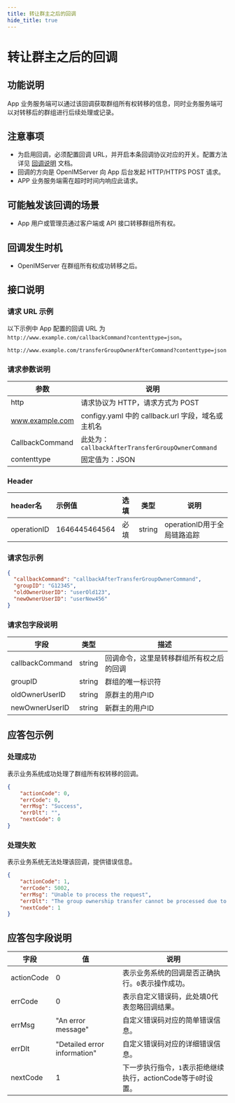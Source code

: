 ```yaml
---
title: 转让群主之后的回调
hide_title: true
---
```


# 转让群主之后的回调

## 功能说明
App 业务服务端可以通过该回调获取群组所有权转移的信息，同时业务服务端可以对转移后的群组进行后续处理或记录。

## 注意事项
- 为启用回调，必须配置回调 URL，并开启本条回调协议对应的开关。配置方法详见 [回调说明](../introduction) 文档。
- 回调的方向是 OpenIMServer 向 App 后台发起 HTTP/HTTPS POST 请求。
- APP 业务服务端需在超时时间内响应此请求。

## 可能触发该回调的场景
- App 用户或管理员通过客户端或 API 接口转移群组所有权。

## 回调发生时机
- OpenIMServer 在群组所有权成功转移之后。

## 接口说明

### 请求 URL 示例
以下示例中 App 配置的回调 URL 为 `http://www.example.com/callbackCommand?contenttype=json`。
```plaintext
http://www.example.com/transferGroupOwnerAfterCommand?contenttype=json
```

### 请求参数说明

| 参数            | 说明                                              |
| --------------- | ------------------------------------------------- |
| http            | 请求协议为 HTTP，请求方式为 POST                  |
| www.example.com | configy.yaml 中的 callback.url 字段，域名或主机名 |
| CallbackCommand | 此处为：`callbackAfterTransferGroupOwnerCommand`  |
| contenttype     | 固定值为：JSON                                    |

### Header
| header名     | 示例值           | 选填  | 类型     | 说明                  |
|:------------|:--------------|:----|--------|---------------------|
| operationID | 1646445464564 | 必填  | string | operationID用于全局链路追踪 |

### 请求包示例
```json
{
  "callbackCommand": "callbackAfterTransferGroupOwnerCommand",
  "groupID": "G12345",
  "oldOwnerUserID": "userOld123",
  "newOwnerUserID": "userNew456"
}
```

### 请求包字段说明

| 字段            | 类型   | 描述                               |
|---------------|--------|----------------------------------|
| callbackCommand | string | 回调命令，这里是转移群组所有权之后的回调 |
| groupID        | string | 群组的唯一标识符                    |
| oldOwnerUserID | string | 原群主的用户ID                      |
| newOwnerUserID | string | 新群主的用户ID                      |

## 应答包示例

### 处理成功
表示业务系统成功处理了群组所有权转移的回调。

```json
{
    "actionCode": 0,
    "errCode": 0,
    "errMsg": "Success",
    "errDlt": "",
    "nextCode": 0
}
```

### 处理失败
表示业务系统无法处理该回调，提供错误信息。

```json
{
    "actionCode": 1,
    "errCode": 5002,
    "errMsg": "Unable to process the request",
    "errDlt": "The group ownership transfer cannot be processed due to internal policy",
    "nextCode": 1
}
```

## 应答包字段说明

| 字段         | 值                           | 说明                                       |
|-------------|------------------------------|------------------------------------------|
| actionCode  | 0                            | 表示业务系统的回调是否正确执行。`0`表示操作成功。     |
| errCode     | 0                            | 表示自定义错误码，此处填0代表忽略回调结果。|
| errMsg      | "An error message"           | 自定义错误码对应的简单错误信息。|
| errDlt      | "Detailed error information" | 自定义错误码对应的详细错误信息。|
| nextCode    | 1                            | 下一步执行指令，`1`表示拒绝继续执行，actionCode等于`0`时设置。|